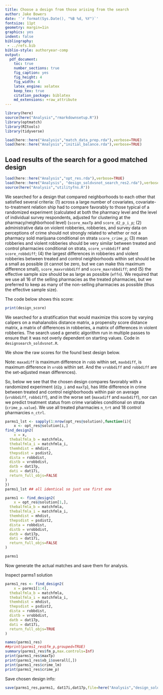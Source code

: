 ```yaml
---
title: Choose a design from those arising from the search
author: Jake Bowers
date: '`r format(Sys.Date(), "%B %d, %Y")`'
fontsize: 11pt
geometry: margin=1in
graphics: yes
indent: false
bibliography:
 - ../refs.bib
biblio-style: authoryear-comp
output:
  pdf_document:
    toc: true
    number_sections: true
    fig_caption: yes
    fig_height: 4
    fig_width: 4
    latex_engine: xelatex
    keep_tex: true
    citation_package: biblatex
    md_extensions: +raw_attribute
---
```



```r
library(here)
source(here("Analysis","rmarkdownsetup.R"))
library(optmatch)
library(RItools)
library(tidyverse)
```

```r
load(here::here("Analysis","match_data_prep.rda"),verbose=TRUE)
load(here::here("Analysis","initial_balance.rda"),verbose=TRUE)
```

## Load results of the search for a good matched design

```r
load(here::here("Analysis","opt_res.rda"),verbose=TRUE)
load(here::here("Analysis", "design_soldvsnot_search_res2.rda"),verbose=TRUE)
source(here("Analysis","utilityfns.R"))
```

We searched for a design that compared neighborhoods to each other that
satisfied several criteria: (1) across a large number of covariates,
covariate-to-treatment relation ship had to compare favorably to those typical
of a randomized experiment (calculated at both the pharmacy level and the level
of individual survey respondents, adjusted for clustering at the
pharmacy/neighborhood level) (`score_maxTp` and `score_d2_p_i_p`; (2)
administrative data on violent robberies, robberies, and survey data on
perceptions of crime should not strongly related to whether or not a pharmacy
sold marijuana conditional on strata `score_crime_p`; (3) mean robberies and
violent robberies should be very similar between treated and control pharmacies
conditional on strata, `score_vrobbdiff` and `score_robbdiff`; (4) the largest
differences in robberies and violent robberies between treated and control
neighborhoods within set should be a small as possible (it cannot be zero, but
we can make this maximum difference small), `score_maxvrobbdiff` and
`score_maxrobbdiff`; and (5) the effective sample size should be as large as
possible (`effn`). We required that we use all 16 of the selling pharmacies as
the treated pharmacies, but we preferred to keep as many of the non-selling
pharmacies as possible (thus the effective sample size).

The code below shows this score:

```r
print(design_score)
```

We searched for a stratification that would maximize this score by varying
calipers on a mahalanobis distance matrix, a propensity score distance matrix,
a matrix of differences in robberies, a matrix of differences in violent
robberies. The search used a genetic algorithm run in multiple passes to ensure
that it was not overly dependent on starting values. Code in
`designsearch_soldvsnot.R`.

We show the raw scores for the found best design below.

Note: `maxadiff` is maximum difference in `robb` within set, `maxbdiff`, is
maximum difference in `vrobb` within set. And the `vrobbdiff` and `robbdiff` are
the set-adjusted mean differences).

So, below we see that the chosen design compares favorably with a randomized
experiment (`d2p_i` and `maxTp`), has little difference in crime between treated
and control neighborhoods within pair on average (`vrobbdiff`, `robbdiff`), and
in the worse set (`maxadiff` and `maxbdiff`), nor can we predict treatment
status from crime variables conditional on strata (`crime_p.value`). We use all
treated pharmacies `n_trt` and 18 control pharmarcies `n_ctrl`.

```r
parms1_lst <- sapply(1:nrow(opt_res@solution),function(i){
    x <- opt_res@solution[i,]
find_design2(
    x = x,
  thebalfmla_b = matchfmla,
  thebalfmla_i = matchfmla_i,
  themhdist = mhdist,
  thepsdist = psdist2,
  dista = robbdist,
  distb = vrobbdist,
  datb = dat17p,
  dati = dat17i,
  return_full_objs=FALSE
)
})
parms1_lst ## all identical so just use first one

parms1 <- find_design2(
    x = opt_res@solution[1,],
  thebalfmla_b = matchfmla,
  thebalfmla_i = matchfmla_i,
  themhdist = mhdist,
  thepsdist = psdist2,
  dista = robbdist,
  distb = vrobbdist,
  datb = dat17p,
  dati = dat17i,
  return_full_objs=FALSE
)

parms1
```

Now generate the actual matches and save them for analysis.

Inspect parms1 solution

```r
parms1_res <- find_design2(
    x = parms1[1:4],
  thebalfmla_b = matchfmla,
  thebalfmla_i = matchfmla_i,
  themhdist = mhdist,
  thepsdist = psdist2,
  dista = robbdist,
  distb = vrobbdist,
  datb = dat17p,
  dati = dat17i,
  return_full_objs=TRUE
)

names(parms1_res)
##print(parms1_res$fm_p,grouped=TRUE)
summary(parms1_res$fm_p,max.controls=Inf)
print(parms1_res$maxTp)
print(parms1_res$xb_i$overall[,])
print(parms1_res$crime_lm)
print(parms1_res$crime_p)
```
Save chosen design info:

```r
save(parms1_res,parms1, dat17i,dat17p,file=here("Analysis","design_soldvsnot.rda"))
```






